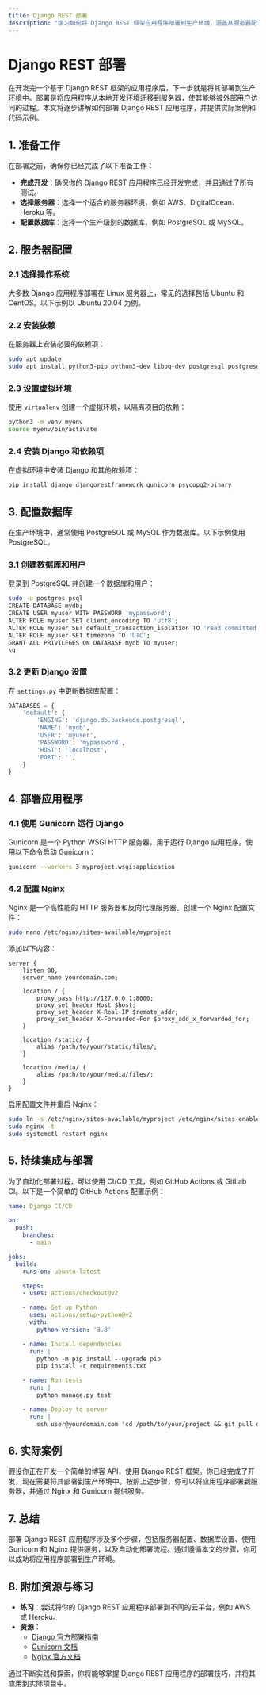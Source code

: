```yaml
---
title: Django REST 部署
description: "学习如何将 Django REST 框架应用程序部署到生产环境，涵盖从服务器配置到持续集成的完整流程。"
---
```


# Django REST 部署

在开发完一个基于 Django REST 框架的应用程序后，下一步就是将其部署到生产环境中。部署是将应用程序从本地开发环境迁移到服务器，使其能够被外部用户访问的过程。本文将逐步讲解如何部署 Django REST 应用程序，并提供实际案例和代码示例。

## 1. 准备工作

在部署之前，确保你已经完成了以下准备工作：

- **完成开发**：确保你的 Django REST 应用程序已经开发完成，并且通过了所有测试。
- **选择服务器**：选择一个适合的服务器环境，例如 AWS、DigitalOcean、Heroku 等。
- **配置数据库**：选择一个生产级别的数据库，例如 PostgreSQL 或 MySQL。

## 2. 服务器配置

### 2.1 选择操作系统

大多数 Django 应用程序部署在 Linux 服务器上，常见的选择包括 Ubuntu 和 CentOS。以下示例以 Ubuntu 20.04 为例。

### 2.2 安装依赖

在服务器上安装必要的依赖项：

```bash
sudo apt update
sudo apt install python3-pip python3-dev libpq-dev postgresql postgresql-contrib nginx
```

### 2.3 设置虚拟环境

使用 `virtualenv` 创建一个虚拟环境，以隔离项目的依赖：

```bash
python3 -m venv myenv
source myenv/bin/activate
```

### 2.4 安装 Django 和依赖项

在虚拟环境中安装 Django 和其他依赖项：

```bash
pip install django djangorestframework gunicorn psycopg2-binary
```

## 3. 配置数据库

在生产环境中，通常使用 PostgreSQL 或 MySQL 作为数据库。以下示例使用 PostgreSQL。

### 3.1 创建数据库和用户

登录到 PostgreSQL 并创建一个数据库和用户：

```bash
sudo -u postgres psql
CREATE DATABASE mydb;
CREATE USER myuser WITH PASSWORD 'mypassword';
ALTER ROLE myuser SET client_encoding TO 'utf8';
ALTER ROLE myuser SET default_transaction_isolation TO 'read committed';
ALTER ROLE myuser SET timezone TO 'UTC';
GRANT ALL PRIVILEGES ON DATABASE mydb TO myuser;
\q
```

### 3.2 更新 Django 设置

在 `settings.py` 中更新数据库配置：

```python
DATABASES = {
    'default': {
        'ENGINE': 'django.db.backends.postgresql',
        'NAME': 'mydb',
        'USER': 'myuser',
        'PASSWORD': 'mypassword',
        'HOST': 'localhost',
        'PORT': '',
    }
}
```

## 4. 部署应用程序

### 4.1 使用 Gunicorn 运行 Django

Gunicorn 是一个 Python WSGI HTTP 服务器，用于运行 Django 应用程序。使用以下命令启动 Gunicorn：

```bash
gunicorn --workers 3 myproject.wsgi:application
```

### 4.2 配置 Nginx

Nginx 是一个高性能的 HTTP 服务器和反向代理服务器。创建一个 Nginx 配置文件：

```bash
sudo nano /etc/nginx/sites-available/myproject
```

添加以下内容：

```nginx
server {
    listen 80;
    server_name yourdomain.com;

    location / {
        proxy_pass http://127.0.0.1:8000;
        proxy_set_header Host $host;
        proxy_set_header X-Real-IP $remote_addr;
        proxy_set_header X-Forwarded-For $proxy_add_x_forwarded_for;
    }

    location /static/ {
        alias /path/to/your/static/files/;
    }

    location /media/ {
        alias /path/to/your/media/files/;
    }
}
```

启用配置文件并重启 Nginx：

```bash
sudo ln -s /etc/nginx/sites-available/myproject /etc/nginx/sites-enabled
sudo nginx -t
sudo systemctl restart nginx
```

## 5. 持续集成与部署

为了自动化部署过程，可以使用 CI/CD 工具，例如 GitHub Actions 或 GitLab CI。以下是一个简单的 GitHub Actions 配置示例：

```yaml
name: Django CI/CD

on:
  push:
    branches:
      - main

jobs:
  build:
    runs-on: ubuntu-latest

    steps:
    - uses: actions/checkout@v2

    - name: Set up Python
      uses: actions/setup-python@v2
      with:
        python-version: '3.8'

    - name: Install dependencies
      run: |
        python -m pip install --upgrade pip
        pip install -r requirements.txt

    - name: Run tests
      run: |
        python manage.py test

    - name: Deploy to server
      run: |
        ssh user@yourdomain.com 'cd /path/to/your/project && git pull origin main && source myenv/bin/activate && pip install -r requirements.txt && python manage.py migrate && sudo systemctl restart gunicorn'
```

## 6. 实际案例

假设你正在开发一个简单的博客 API，使用 Django REST 框架。你已经完成了开发，现在需要将其部署到生产环境中。按照上述步骤，你可以将应用程序部署到服务器，并通过 Nginx 和 Gunicorn 提供服务。

## 7. 总结

部署 Django REST 应用程序涉及多个步骤，包括服务器配置、数据库设置、使用 Gunicorn 和 Nginx 提供服务，以及自动化部署流程。通过遵循本文的步骤，你可以成功将应用程序部署到生产环境。

## 8. 附加资源与练习

- **练习**：尝试将你的 Django REST 应用程序部署到不同的云平台，例如 AWS 或 Heroku。
- **资源**：
  - [Django 官方部署指南](https://docs.djangoproject.com/en/4.0/howto/deployment/)
  - [Gunicorn 文档](https://docs.gunicorn.org/en/stable/)
  - [Nginx 官方文档](https://nginx.org/en/docs/)

通过不断实践和探索，你将能够掌握 Django REST 应用程序的部署技巧，并将其应用到实际项目中。